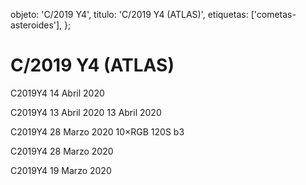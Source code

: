 
  objeto: 'C/2019 Y4',
  titulo: 'C/2019 Y4 (ATLAS)',
  etiquetas: ['cometas-asteroides'],
};

# C/2019 Y4 (ATLAS)

<Imagen
  src="registro/c2019-y4_20200414_7_c2019y4_20200414_i88jpg.jpg"
  fecha="20200414"
/>

<Imagen
  src="registro/c2019-y4_20200414_6_c2019y4_20200414._i88.jpg"
  fecha="20200414"
/>

<Imagen
  src="registro/c2019-y4_20200414_5_2019y4_20200414._i88.jpg"
  fecha="20200414"
/>

C2019Y4 14 Abril 2020

<Imagen
  src="registro/c2019-y4_20200413_4_2019y4_20200413i_88.jpg"
  fecha="20200413"
/>

C2019Y4 13 Abril 2020 13 Abril 2020

<Imagen
  src="registro/c2019-y4_20200328_3_c2019-y4-atlascolor_20200328_i88.jpg"
  fecha="20200328"
/>

C2019Y4 28 Marzo 2020 10×RGB 120S b3

<Imagen
  src="registro/c2019-y4_20200328_2_c2019-y4-atlas_20200328_i88.jpg"
  fecha="20200328"
/>

C2019Y4 28 Marzo 2020

<Imagen
  src="registro/c2019-y4_20200319_1_2019y4_20190319_i88-1.jpg"
  fecha="20200319"
/>

C2019Y4 19 Marzo 2020